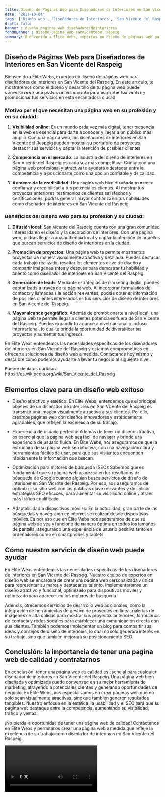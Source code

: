 ```yaml
---
title: Diseño de Páginas Web para Diseñadores de Interiores en San Vicente del Raspeig
date: '2023-10-04'
tags: ['Diseño web', 'Diseñadores de Interiores', 'San Vicente del Raspeig']
draft: false
banner : diseño_paginas_web_diseñadoresdeinteriores
fondoBanner : diseño_pagina_web_sanvicentedelraspeig
summary: Bienvenido a Élite Webs, expertos en diseño de páginas web para diseñadores de interiores en San Vicente del Raspeig. En este artículo, te mostraremos cómo el diseño y desarrollo de tu página web puede convertirse en una poderosa herramienta para aumentar tus ventas y promocionar tus servicios en esta encantadora ciudad.
---
```


## Diseño de Páginas Web para Diseñadores de Interiores en San Vicente del Raspeig

Bienvenido a Élite Webs, expertos en diseño de páginas web para diseñadores de interiores en San Vicente del Raspeig. En este artículo, te mostraremos cómo el diseño y desarrollo de tu página web puede convertirse en una poderosa herramienta para aumentar tus ventas y promocionar tus servicios en esta encantadora ciudad.

### Motivo por el que necesitan una página web en su profesión y en su ciudad:

1. **Visibilidad online**: En un mundo cada vez más digital, tener presencia en la web es esencial para darte a conocer y llegar a un público más amplio. Con una página web, los diseñadores de interiores en San Vicente del Raspeig pueden mostrar su portafolio de proyectos, destacar sus servicios y captar la atención de posibles clientes.

2. **Competencia en el mercado**: La industria del diseño de interiores en San Vicente del Raspeig es cada vez más competitiva. Contar con una página web profesional y atractiva te ayudará a destacar entre la competencia y a posicionarte como una opción confiable y de calidad. 

3. **Aumento de la credibilidad**: Una página web bien diseñada transmite confianza y credibilidad a tus potenciales clientes. Al mostrar tus proyectos anteriores, testimonios de clientes satisfechos y certificaciones, podrás generar mayor confianza en tus habilidades como diseñador de interiores en San Vicente del Raspeig.

### Beneficios del diseño web para su profesión y su ciudad:

1. **Difusión local**: San Vicente del Raspeig cuenta con una gran comunidad interesada en el diseño y la decoración de interiores. Con una página web, podrás llegar a una audiencia local y captar la atención de aquellos que buscan servicios de diseño de interiores en la ciudad.

2. **Promoción de proyectos**: Una página web te permite mostrar tus proyectos de manera visualmente atractiva y detallada. Puedes destacar cada trabajo realizado, resaltar los elementos clave de diseño y compartir imágenes antes y después para demostrar tu habilidad y talento como diseñador de interiores en San Vicente del Raspeig.

3. **Generación de leads**: Mediante estrategias de marketing digital, puedes captar leads a través de tu página web. Al incorporar formularios de contacto y llamadas a la acción relevantes, podrás obtener información de posibles clientes interesados en tus servicios de diseño de interiores en San Vicente del Raspeig.

4. **Mayor alcance geográfico**: Además de promocionarte a nivel local, una página web te permite llegar a clientes potenciales fuera de San Vicente del Raspeig. Puedes expandir tu alcance a nivel nacional o incluso internacional, lo cual te brinda la oportunidad de diversificar tus proyectos y aumentar tus ingresos.

En Élite Webs entendemos las necesidades específicas de los diseñadores de interiores en San Vicente del Raspeig y estamos comprometidos en ofrecerte soluciones de diseño web a medida. Contáctanos hoy mismo y descubre cómo podemos ayudarte a llevar tu negocio al siguiente nivel.

Fuente de datos curiosos: https://es.wikipedia.org/wiki/San_Vicente_del_Raspeig

<GifSeo />

<Cta />

## Elementos clave para un diseño web exitoso

- Diseño atractivo y estético: En Élite Webs, entendemos que el principal objetivo de un diseñador de interiores en San Vicente del Raspeig es transmitir una imagen visualmente atractiva a sus clientes. Por ello, creamos páginas web con diseños innovadores y estéticamente agradables, que reflejen la excelencia de su trabajo.

- Experiencia de usuario perfecta: Además de tener un diseño atractivo, es esencial que la página web sea fácil de navegar y brinde una experiencia de usuario fluida. En Élite Webs, nos aseguramos de que la estructura de su página web sea intuitiva, con una navegación clara y herramientas fáciles de usar, para que sus visitantes encuentren rápidamente la información que buscan.

- Optimización para motores de búsqueda (SEO): Sabemos que es fundamental que su página web aparezca en los resultados de búsqueda de Google cuando alguien busca servicios de diseño de interiores en San Vicente del Raspeig. Por eso, nos aseguramos de optimizar su sitio web con las palabras clave relevantes y de aplicar estrategias SEO eficaces, para aumentar su visibilidad online y atraer más tráfico cualificado.

- Adaptabilidad a dispositivos móviles: En la actualidad, gran parte de las búsquedas y navegación en internet se realizan desde dispositivos móviles. Es por eso que en Élite Webs nos aseguramos de que su página web se vea y funcione de manera óptima en todos los tamaños de pantalla, asegurando una experiencia de usuario positiva tanto en ordenadores como en smartphones y tablets.

## Cómo nuestro servicio de diseño web puede ayudar

En Élite Webs entendemos las necesidades específicas de los diseñadores de interiores en San Vicente del Raspeig. Nuestro equipo de expertos en diseño web se encargará de crear una página web personalizada y única para representar su marca y destacar su talento. Implementaremos un diseño atractivo y funcional, optimizado para dispositivos móviles y optimizado para aparecer en los motores de búsqueda.

Además, ofrecemos servicios de desarrollo web adicionales, como la integración de herramientas de gestión de proyectos en línea, galerías de imágenes de alta calidad para mostrar sus proyectos anteriores, formularios de contacto y redes sociales para establecer una comunicación directa con sus clientes. También podemos implementar un blog para compartir sus ideas y consejos de diseño de interiores, lo cual no solo generará interés en su trabajo, sino que también mejorará su posicionamiento SEO.

## Conclusión: la importancia de tener una página web de calidad y contratarnos

En conclusión, tener una página web de calidad es esencial para cualquier diseñador de interiores en San Vicente del Raspeig. Una página web bien diseñada y optimizada puede convertirse en su mejor herramienta de marketing, atrayendo a potenciales clientes y generando oportunidades de negocio. En Élite Webs, nos especializamos en crear páginas web que no solo sean visualmente atractivas, sino que también generen resultados tangibles. Nuestro enfoque en la estética, la usabilidad y el SEO hará que su página web destaque entre la competencia, aumentando su visibilidad, tráfico y ventas.

¡No pierda la oportunidad de tener una página web de calidad! Contáctenos en Élite Webs y permítanos crear una página web a medida que refleje la excelencia de su trabajo como diseñador de interiores en San Vicente del Raspeig.

<Video />

<CtaBot job='Diseñadores de Interiores' city='San Vicente del Raspeig'/>

<Gmaps query='San Vicente del Raspeig+españa+maps' />